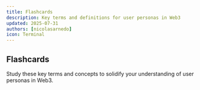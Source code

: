 ```yaml
---
title: Flashcards
description: Key terms and definitions for user personas in Web3
updated: 2025-07-31
authors: [nicolasarnedo]
icon: Terminal
---
```



## Flashcards

Study these key terms and concepts to solidify your understanding of user personas in Web3.

<Flashcard flashcardSetId="user-personas" />

